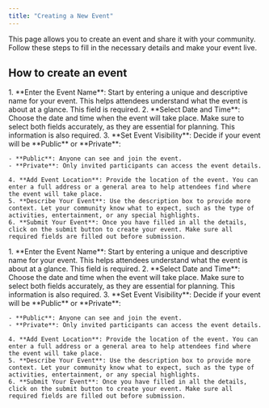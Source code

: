 ```yaml
---
title: "Creating a New Event"
---
```


This page allows you to create an event and share it with your community. Follow these steps to fill in the necessary details and make your event live.

## How to create an event

<Tabs>
  <Tab title="Web">
    1. **Enter the Event Name**: Start by entering a unique and descriptive name for your event. This helps attendees understand what the event is about at a glance. This field is required.
    2. **Select Date and Time**: Choose the date and time when the event will take place. Make sure to select both fields accurately, as they are essential for planning. This information is also required.
    3. **Set Event Visibility**: Decide if your event will be **Public** or **Private**:

    - **Public**: Anyone can see and join the event.
    - **Private**: Only invited participants can access the event details.

    4. **Add Event Location**: Provide the location of the event. You can enter a full address or a general area to help attendees find where the event will take place.
    5. **Describe Your Event**: Use the description box to provide more context. Let your community know what to expect, such as the type of activities, entertainment, or any special highlights.
    6. **Submit Your Event**: Once you have filled in all the details, click on the submit button to create your event. Make sure all required fields are filled out before submission.
  </Tab>
  <Tab title="App">
    1. **Enter the Event Name**: Start by entering a unique and descriptive name for your event. This helps attendees understand what the event is about at a glance. This field is required.
    2. **Select Date and Time**: Choose the date and time when the event will take place. Make sure to select both fields accurately, as they are essential for planning. This information is also required.
    3. **Set Event Visibility**: Decide if your event will be **Public** or **Private**:

    - **Public**: Anyone can see and join the event.
    - **Private**: Only invited participants can access the event details.

    4. **Add Event Location**: Provide the location of the event. You can enter a full address or a general area to help attendees find where the event will take place.
    5. **Describe Your Event**: Use the description box to provide more context. Let your community know what to expect, such as the type of activities, entertainment, or any special highlights.
    6. **Submit Your Event**: Once you have filled in all the details, click on the submit button to create your event. Make sure all required fields are filled out before submission.
  </Tab>
</Tabs>